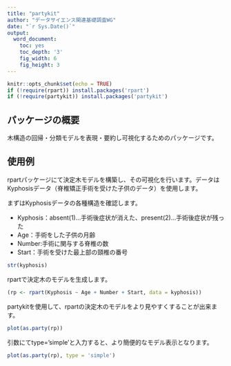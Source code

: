 ```yaml
---
title: "partykit"
author: "データサイエンス関連基礎調査WG"
date: "`r Sys.Date()`"
output:   
  word_document:
    toc: yes
    toc_depth: '3'
    fig_width: 6
    fig_height: 3
---
```


```r
knitr::opts_chunk$set(echo = TRUE)
if (!require(rpart)) install.packages('rpart')
if (!require(partykit)) install.packages('partykit')
```

## パッケージの概要

木構造の回帰・分類モデルを表現・要約し可視化するためのパッケージです。

## 使用例

rpartパッケージにて決定木モデルを構築し、その可視化を行います。データはKyphosisデータ（脊椎矯正手術を受けた子供のデータ）を使用します。

まずはKyphosisデータの各種構造を確認します。

-   Kyphosis：absent(1)...手術後症状が消えた、present(2)...手術後症状が残った
-   Age：手術をした子供の月齢
-   Number:手術に関与する脊椎の数
-   Start：手術を受けた最上部の頸椎の番号

```r
str(kyphosis)
```

rpartで決定木のモデルを生成します。

```r
(rp <- rpart(Kyphosis ~ Age + Number + Start, data = kyphosis))
```

partykitを使用して、rpartの決定木のモデルをより見やすくすることが出来ます。

```r
plot(as.party(rp))
```

引数にてtype='simple'と入力すると、より簡便的なモデル表示となります。

```r
plot(as.party(rp), type = 'simple')
```
